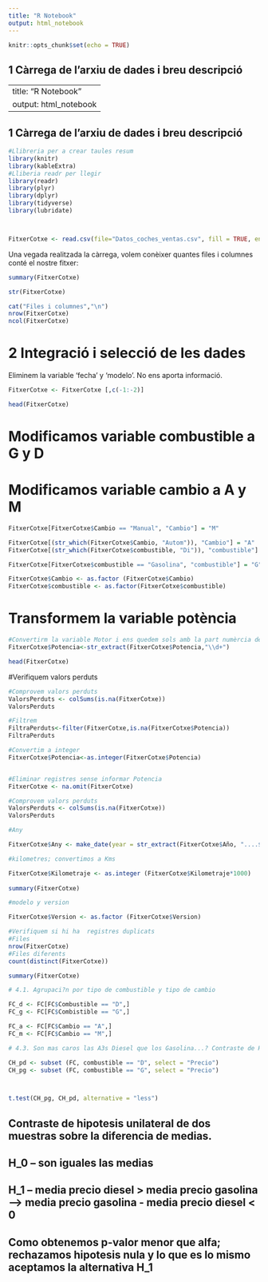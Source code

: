 ---
title: "R Notebook"
output: html_notebook
---


  ```{r setup, include=FALSE}
knitr::opts_chunk$set(echo = TRUE)
```

## 1 Càrrega de l’arxiu de dades i breu descripció
  
---
title: "R Notebook"
output: html_notebook
---




## 1 Càrrega de l’arxiu de dades i breu descripció

  
```{r Read, message=FALSE, warning=FALSE, paged.print=TRUE}
#Llibreria per a crear taules resum
library(knitr)
library(kableExtra)
#Lliberia readr per llegir
library(readr)
library(plyr)
library(dplyr)
library(tidyverse)
library(lubridate)



FitxerCotxe <- read.csv(file="Datos_coches_ventas.csv", fill = TRUE, encoding="UTF-8", stringsAsFactors = F)
```

Una vegada realitzada la càrrega, volem conèixer quantes files i columnes conté el nostre fitxer:

```{r}

summary(FitxerCotxe)

str(FitxerCotxe)

cat("Files i columnes","\n")
nrow(FitxerCotxe)
ncol(FitxerCotxe)

```

# 2 Integració i selecció de les dades

Eliminem la variable 'fecha' y 'modelo'. No ens aporta informació.

```{r}
FitxerCotxe <- FitxerCotxe [,c(-1:-2)]

head(FitxerCotxe)
```

# Modificamos variable combustible a G y D
# Modificamos variable cambio a A y M

```{r}
FitxerCotxe[FitxerCotxe$Cambio == "Manual", "Cambio"] = "M"

FitxerCotxe[(str_which(FitxerCotxe$Cambio, "Autom")), "Cambio"] = "A"
FitxerCotxe[(str_which(FitxerCotxe$combustible, "Di")), "combustible"] = "D"

FitxerCotxe[FitxerCotxe$combustible == "Gasolina", "combustible"] = "G"

FitxerCotxe$Cambio <- as.factor (FitxerCotxe$Cambio)
FitxerCotxe$combustible <- as.factor(FitxerCotxe$combustible)
```


# Transformem la variable potència

```{r}

#Convertirm la variable Motor i ens quedem sols amb la part numèrcia de KW
FitxerCotxe$Potencia<-str_extract(FitxerCotxe$Potencia,"\\d+")

head(FitxerCotxe)

```


#Verifiquem valors perduts

```{r}
#Comprovem valors perduts
ValorsPerduts <- colSums(is.na(FitxerCotxe))
ValorsPerduts

#Filtrem
FiltraPerduts<-filter(FitxerCotxe,is.na(FitxerCotxe$Potencia))
FiltraPerduts

#Convertim a integer
FitxerCotxe$Potencia<-as.integer(FitxerCotxe$Potencia)


#Eliminar registres sense informar Potencia
FitxerCotxe <- na.omit(FitxerCotxe)

#Comprovem valors perduts
ValorsPerduts <- colSums(is.na(FitxerCotxe))
ValorsPerduts


```


```{r}

#Any

FitxerCotxe$Any <- make_date(year = str_extract(FitxerCotxe$Año, "....$"), month = str_extract(FitxerCotxe$Año, "^.."))

```

```{r}


#kilometres; convertimos a Kms

FitxerCotxe$Kilometraje <- as.integer (FitxerCotxe$Kilometraje*1000)
  
summary(FitxerCotxe)
```

```{r}


#modelo y version

FitxerCotxe$Version <- as.factor (FitxerCotxe$Version)

```


```{r}


#Verifiquem si hi ha  registres duplicats
#Files
nrow(FitxerCotxe)
#Files diferents
count(distinct(FitxerCotxe))

summary(FitxerCotxe)

```




```{r}

# 4.1. Agrupaci?n por tipo de combustible y tipo de cambio

FC_d <- FC[FC$Combustible == "D",] 
FC_g <- FC[FC$Combistible == "G",]

FC_a <- FC[FC$Cambio == "A",] 
FC_m <- FC[FC$Cambio == "M",]

```

```{r}

# 4.3. Son mas caros las A3s Diesel que los Gasolina...? Contraste de Hipotesis

CH_pd <- subset (FC, combustible == "D", select = "Precio")
CH_pg <- subset (FC, combustible == "G", select = "Precio") 



t.test(CH_pg, CH_pd, alternative = "less") 


```

## Contraste de hipotesis unilateral de dos muestras sobre la diferencia de medias.
## H_0 -- son iguales las medias 
## H_1 -- media precio diesel > media precio gasolina --> media precio gasolina - media precio diesel < 0


## Como obtenemos p-valor menor que alfa; rechazamos hipotesis nula y lo que es lo mismo aceptamos la alternativa H_1








